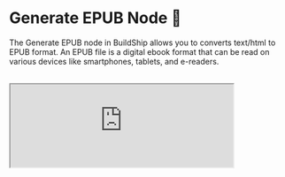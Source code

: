 # Generate EPUB Node 📖


The Generate EPUB node in BuildShip allows you to converts text/html to EPUB format. An EPUB file is a digital ebook
format that can be read on various devices like smartphones, tablets, and e-readers.

<br />
<iframe
  className='aspect-video w-full'
  src='https://www.youtube.com/embed/bqpBWmSH_j0?si=f6NC2T9fQZEkD8qU'
  allow='accelerometer; autoplay; clipboard-write; encrypted-media; gyroscope; picture-in-picture;
    allowfullscreen'
  width='80%'
/>

## Node Inputs

The Generate EPUB node accepts the following inputs:

<br />
<Image src={generateEpubNode} alt='Generate EPUB Node' width={1200} />

- **Title (required)**: The title of the ebook.
- **Author (required)**: The author of the ebook.
- **Publisher (optional)**: The publisher of the ebook.
- **Cover (optional)**: Image url for the book cover.
- **Styles (optional)**: You can pass css string to add your own styles. For example: `body{background: #fff}`.
- **Chapters (required)**: An array of objects representing the chapters of the book. See below for the structure of the
  chapters input.

### Sample chapters input:

**Text only:**

```json
[
  {
    "title": "Chapter 1",
    "data": "Hello world"
  },
  {
    "title": "Chapter 2",
    "data": "Lorem ipsum dolor sit amet, consectetuer adipiscing elit. Aenean commodo ligula eget dolor. Aenean massa."
  }
]
```

**Or with HTML:**

```json
[
  {
    "title": "Chapter 1",
    "data": "<p><img src=\"https://i.pinimg.com/originals/9c/50/2c/9c502ca51a038bf0d3c1262ca6f9ae38.png\" alt=\"Image\"/></p><p>Hello world</p>"
  },
  {
    "title": "Chapter 2",
    "data": "<p>Lorem ipsum dolor sit amet, consectetuer adipiscing elit. Aenean commodo ligula eget dolor. Aenean massa.</p>"
  },
  {
    "title": "Chapter 3",
    "data": "<p>Donec quam felis, ultricies nec, pellentesque eu, pretium quis, sem. Nulla consequat massa quis enim.</p><p>For more information, visit <a href=\"https://www.example.com\">this link</a>.</p><p><img src=\"https://www.example.com/image.jpg\" alt=\"Example Image\"/></p>"
  }
]
```

## Node Output

The Generate EPUB node returns a unique file name for the generated EPUB file.

## Bonus: Uploading to BuildShip Storage

You can use the **Generate Public Download URL** node to upload the generated EPUB file to BuildShip storage and get a
public download URL. This URL can be shared with others to download the EPUB file.

<br />
<Image src={generateEpubUpload} alt='Uploading epub to BuildShip storage' width={360} />

Simply pass the file name returned from the Generate EPUB node to the Generate Public Download URL node to create a
public download link. Then, return the download URL from the Generate Public Download URL node in a return node.
